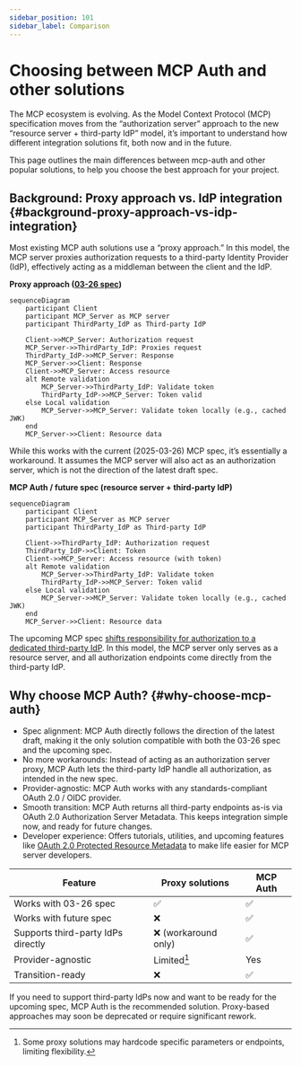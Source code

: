 ```yaml
---
sidebar_position: 101
sidebar_label: Comparison
---
```


# Choosing between MCP Auth and other solutions

The MCP ecosystem is evolving. As the Model Context Protocol (MCP) specification moves from the “authorization server” approach to the new “resource server + third-party IdP” model, it’s important to understand how different integration solutions fit, both now and in the future.

This page outlines the main differences between mcp-auth and other popular solutions, to help you choose the best approach for your project.

## Background: Proxy approach vs. IdP integration \{#background-proxy-approach-vs-idp-integration}

Most existing MCP auth solutions use a “proxy approach.” In this model, the MCP server proxies authorization requests to a third-party Identity Provider (IdP), effectively acting as a middleman between the client and the IdP.

**Proxy approach ([03-26 spec](https://modelcontextprotocol.io/specification/2025-03-26/basic/authorization))**

```mermaid
sequenceDiagram
    participant Client
    participant MCP_Server as MCP server
    participant ThirdParty_IdP as Third-party IdP

    Client->>MCP_Server: Authorization request
    MCP_Server->>ThirdParty_IdP: Proxies request
    ThirdParty_IdP->>MCP_Server: Response
    MCP_Server->>Client: Response
    Client->>MCP_Server: Access resource
    alt Remote validation
        MCP_Server->>ThirdParty_IdP: Validate token
        ThirdParty_IdP->>MCP_Server: Token valid
    else Local validation
        MCP_Server->>MCP_Server: Validate token locally (e.g., cached JWK)
    end
    MCP_Server->>Client: Resource data
```

While this works with the current (2025-03-26) MCP spec, it’s essentially a workaround. It assumes the MCP server will also act as an authorization server, which is not the direction of the latest draft spec.

**MCP Auth / future spec (resource server + third-party IdP)**

```mermaid
sequenceDiagram
    participant Client
    participant MCP_Server as MCP server
    participant ThirdParty_IdP as Third-party IdP

    Client->>ThirdParty_IdP: Authorization request
    ThirdParty_IdP->>Client: Token
    Client->>MCP_Server: Access resource (with token)
    alt Remote validation
        MCP_Server->>ThirdParty_IdP: Validate token
        ThirdParty_IdP->>MCP_Server: Token valid
    else Local validation
        MCP_Server->>MCP_Server: Validate token locally (e.g., cached JWK)
    end
    MCP_Server->>Client: Resource data
```

The upcoming MCP spec [shifts responsibility for authorization to a dedicated third-party IdP](https://github.com/modelcontextprotocol/modelcontextprotocol/issues/205). In this model, the MCP server only serves as a resource server, and all authorization endpoints come directly from the third-party IdP.

## Why choose MCP Auth? \{#why-choose-mcp-auth}

- Spec alignment: MCP Auth directly follows the direction of the latest draft, making it the only solution compatible with both the 03-26 spec and the upcoming spec.
- No more workarounds: Instead of acting as an authorization server proxy, MCP Auth lets the third-party IdP handle all authorization, as intended in the new spec.
- Provider-agnostic: MCP Auth works with any standards-compliant OAuth 2.0 / OIDC provider.
- Smooth transition: MCP Auth returns all third-party endpoints as-is via OAuth 2.0 Authorization Server Metadata. This keeps integration simple now, and ready for future changes.
- Developer experience: Offers tutorials, utilities, and upcoming features like [OAuth 2.0 Protected Resource Metadata](https://auth.wiki/protected-resource-metadata) to make life easier for MCP server developers.

| Feature                            | Proxy solutions      | MCP Auth |
| ---------------------------------- | -------------------- | -------- |
| Works with 03-26 spec              | ✅                   | ✅       |
| Works with future spec             | ❌                   | ✅       |
| Supports third-party IdPs directly | ❌ (workaround only) | ✅       |
| Provider-agnostic                  | Limited[^1]          | Yes      |
| Transition-ready                   | ❌                   | ✅       |

If you need to support third-party IdPs now and want to be ready for the upcoming spec, MCP Auth is the recommended solution. Proxy-based approaches may soon be deprecated or require significant rework.

[^1]: Some proxy solutions may hardcode specific parameters or endpoints, limiting flexibility.
